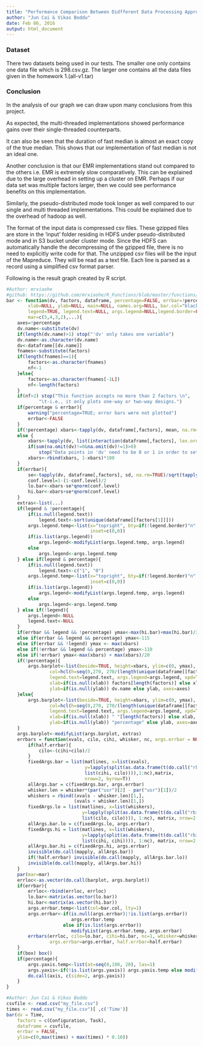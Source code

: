 ```yaml
---
title: "Performance Comparison Between Didfferent Data Processing Approaches for Flight Ticket Data"
author: "Jun Cai & Vikas Boddu"
date: Feb 06, 2016
output: html_document
---
```


<h3>Dataset</h3>

There two datasets being used in our tests. The smaller one only contains one data file which is 298.csv.gz. The larger one contains all the data files given in the homework 1.(all-v1.tar)

<h3>Conclusion</h3>
In the analysis of our graph we can draw upon many conclusions from this project. 

As expected, the multi-threaded implementations showed performance gains over their single-threaded counterparts. 

It can also be seen that the duration of fast median is almost an exact copy of the true median. This shows that our implementation of fast median is not an ideal one.

Another conclusion is that our EMR implementations stand out compared to the others i.e. EMR is extremely slow comparatively. This can be explained due to the large overhead in setting up a cluster on EMR. Perhaps if our data set was multiple factors larger, then we could see performance benefits on this implementation. 

Similarly, the pseudo-distributed mode took longer as well compared to our single and multi threaded implementations. This could be explained due to the overhead of hadoop as well.

The format of the input data is compressed csv files. These gzipped files are store in the 'input' folder residing in HDFS under pseudo-distributed mode and in S3 bucket under cluster mode. Since the HDFS can automatically handle the decompressing of the gzipped file, there is no need to explicitly write code for that. The unzipped csv files will be the input of the Mapreduce. They will be read as a text file. Each line is parsed as a record using a simplified csv format parser.

Following is the result graph created by R script. 

```r
#Author: mrxiaohe
#github: https://github.com/mrxiaohe/R_Functions/blob/master/functions/bar
bar <- function(dv, factors, dataframe, percentage=FALSE, errbar=!percentage, half.errbar=TRUE, conf.level=.95, 
		xlab=NULL, ylab=NULL, main=NULL, names.arg=NULL, bar.col="black", whisker=.015,args.errbar=NULL,
		legend=TRUE, legend.text=NULL, args.legend=NULL,legend.border=FALSE, box=TRUE, args.yaxis=NULL, 
		mar=c(5,4,3,2),...){
	axes=!percentage
	dv.name<-substitute(dv)
	if(length(dv.name)>1) stop("'dv' only takes one variable")
	dv.name<-as.character(dv.name)
	dv<-dataframe[[dv.name]]
	fnames<-substitute(factors)
	if(length(fnames)==1){
		factors<-as.character(fnames)
		nf<-1
	}else{
		factors<-as.character(fnames[-1L])
		nf<-length(factors)
	}
	if(nf>2) stop("This function accepts no more than 2 factors \n",
			"\t-i.e., it only plots one-way or two-way designs.")
	if(percentage & errbar){
		warning("percentage=TRUE; error bars were not plotted")
		errbar<-FALSE
	}
	if(!percentage) xbars<-tapply(dv, dataframe[,factors], mean, na.rm=TRUE)
	else {
		xbars<-tapply(dv, list(interaction(dataframe[,factors], lex.order=TRUE)), mean, na.rm=TRUE)
		if(sum(na.omit(dv)!=0&na.omit(dv)!=1)>0) 
			stop("Data points in 'dv' need to be 0 or 1 in order to set 'percentage' to TRUE")
		xbars<-rbind(xbars, 1-xbars)*100
	}
	if(errbar){
		se<-tapply(dv, dataframe[,factors], sd, na.rm=TRUE)/sqrt(tapply(dv, dataframe[,factors], length))
		conf.level=1-(1-conf.level)/2
		lo.bar<-xbars-se*qnorm(conf.level)
		hi.bar<-xbars+se*qnorm(conf.level)	
	}
	extras<-list(...)
	if(legend & !percentage){
		if(is.null(legend.text))
			legend.text<-sort(unique(dataframe[[factors[1]]]))
		args.legend.temp<-list(x="topright", bty=if(!legend.border)"n" else "o",
							   inset=c(0,0))
		if(is.list(args.legend))
			args.legend<-modifyList(args.legend.temp, args.legend)
		else 
			args.legend<-args.legend.temp
	} else if(legend & percentage){
		if(is.null(legend.text)) 
			legend.text<-c("1", "0")
		args.legend.temp<-list(x="topright", bty=if(!legend.border)"n" else "o",
							   inset=c(0,0))
		if(is.list(args.legend))
			args.legend<-modifyList(args.legend.temp, args.legend)
		else 
			args.legend<-args.legend.temp
	} else if(!legend){
		args.legend<-NULL
		legend.text<-NULL
	}
	if(errbar && legend && !percentage) ymax<-max(hi.bar)+max(hi.bar)/20
	else if(errbar && legend && percentage) ymax<-115
	else if(errbar && !legend) ymax <- max(xbars)
	else if(!errbar && legend && percentage) ymax<-110	
	else if(!errbar) ymax<-max(xbars) + max(xbars)/20
	if(!percentage){
		args.barplot<-list(beside=TRUE, height=xbars, ylim=c(0, ymax), main=main, names.arg=names.arg,
				col=hcl(h=seq(0,270, 270/(length(unique(dataframe[[factors[1]]]))))[-length(unique(dataframe[[factors[1]]]))]),
				legend.text=legend.text, args.legend=args.legend, xpd=TRUE,
				xlab=if(is.null(xlab)) factors[length(factors)] else xlab,
				ylab=if(is.null(ylab)) dv.name else ylab, axes=axes)
	}else{
		args.barplot<-list(beside=TRUE, height=xbars, ylim=c(0, ymax),  main=main, names.arg=names.arg,
				col=hcl(h=seq(0,270, 270/(length(unique(dataframe[[factors[1]]]))))[-length(unique(dataframe[[factors[1]]]))]),
				legend.text=legend.text, args.legend=args.legend, xpd=TRUE,
				xlab=if(is.null(xlab)) " "[length(factors)] else xlab,
				ylab=if(is.null(ylab)) "percentage" else ylab, axes=axes)		
	}
	args.barplot<-modifyList(args.barplot, extras)
	errbars = function(xvals, cilo, cihi, whisker, nc, args.errbar = NULL, half.errbar=TRUE) {
		if(half.errbar){
			cilo<-(cihi+cilo)/2
		}
		fixedArgs.bar = list(matlines, x=list(xvals), 
                       		 y=lapply(split(as.data.frame(t(do.call("rbind", 
                       		 list(cihi, cilo)))),1:nc),matrix, 
                       		 nrow=2, byrow=T))
	  	allArgs.bar = c(fixedArgs.bar, args.errbar)
 	 	whisker.len = whisker*(par("usr")[2] - par("usr")[1])/2
 	 	whiskers = rbind((xvals - whisker.len)[1,],
        	             (xvals + whisker.len)[1,])
  		fixedArgs.lo = list(matlines, x=list(whiskers), 	
  	         				y=lapply(split(as.data.frame(t(do.call("rbind", 
                      		list(cilo, cilo)))), 1:nc), matrix, nrow=2, byrow=T))
	  	allArgs.bar.lo = c(fixedArgs.lo, args.errbar)
		fixedArgs.hi = list(matlines, x=list(whiskers), 
		  					y=lapply(split(as.data.frame(t(do.call("rbind", 
	                      	list(cihi, cihi)))), 1:nc), matrix, nrow=2, byrow=T))
	  	allArgs.bar.hi = c(fixedArgs.hi, args.errbar)  
		invisible(do.call(mapply, allArgs.bar))
	  	if(!half.errbar) invisible(do.call(mapply, allArgs.bar.lo))
	  	invisible(do.call(mapply, allArgs.bar.hi))
	}
	par(mar=mar)
	errloc<-as.vector(do.call(barplot, args.barplot))
	if(errbar){
		errloc<-rbind(errloc, errloc)
		lo.bar<-matrix(as.vector(lo.bar))
		hi.bar<-matrix(as.vector(hi.bar))
		args.errbar.temp<-list(col=bar.col, lty=1)
		args.errbar<-if(is.null(args.errbar)|!is.list(args.errbar)) 
		                args.errbar.temp
                 	 else if(is.list(args.errbar)) 
                 	 	modifyList(args.errbar.temp, args.errbar)
		errbars(errloc, cilo=lo.bar, cihi=hi.bar, nc=1, whisker=whisker, 
				args.errbar=args.errbar, half.errbar=half.errbar)
	}
	if(box) box()
	if(percentage){
		args.yaxis.temp<-list(at=seq(0,100, 20), las=1)
		args.yaxis<-if(!is.list(args.yaxis)) args.yaxis.temp else modifyList(args.yaxis.temp, args.yaxis)
		do.call(axis, c(side=2, args.yaxis))
	}
}

#Author: Jun Cai & Vikas Boddu
csvfile <- read.csv("my_file.csv")
times <- read.csv("my_file.csv")[ ,c('Time')]
bar(dv = Time, 
    factors = c(Configuration, Task), 
    dataframe = csvfile, 
    errbar = FALSE, 
    ylim=c(0,max(times) + max(times) * 0.10))
```


